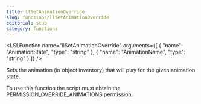 ```yaml
---
title: llSetAnimationOverride
slug: functions/llSetAnimationOverride
editorial: stub
category: functions
---
```


<LSLFunction
	name="llSetAnimationOverride"
	arguments={[
	{
		"name": "AnimationState",
		"type": "string"
	},
	{
		"name": "AnimationName",
		"type": "string"
	}
]}
/>

Sets the animation (in object inventory) that will play for the given animation state.

To use this function the script must obtain the PERMISSION_OVERRIDE_ANIMATIONS permission.
